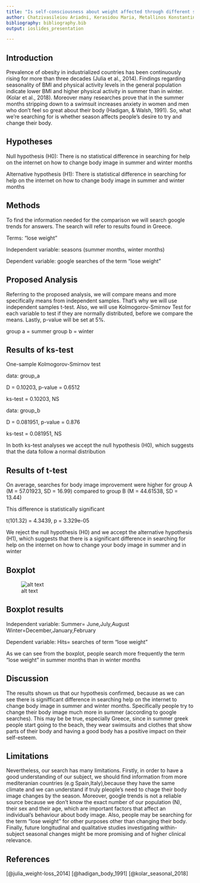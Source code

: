```yaml
---
title: "Is self-consciousness about weight affected through different seasons"
author: Chatzivasileiou Ariadni, Kerasidou Maria, Metallinos Konstantinos, Sela Marios
bibliography: bibliography.bib
output: ioslides_presentation

---
```


## Introduction    

Prevalence of obesity in industrialized countries has been
continuously rising for more than three decades (Julia et al., 2014). Findings regarding seasonality of BMI and physical activity levels in the general population indicate lower BMI and higher physical activity in summer than in winter.(Kolar et al., 2018). Moreover many researches prove that in the summer months stripping down to a swimsuit increases anxiety in women and men who don’t feel so great about their body (Hadigan, & Walsh, 1991). So, what we're searching for is whether season affects people's desire to try and change their body.



## Hypotheses


Null hypothesis (H0): There is no statistical difference in searching for help on the internet on how to change body image in summer and winter months

Alternative hypothesis (H1): There is statistical difference in searching for help on the internet on how to change body image in summer and winter months





## Methods

To find the information needed for the comparison we will search google trends for answers. The search will refer to results found in Greece. 

Terms: "lose weight"

Independent variable: seasons (summer months, winter months)

Dependent variable: google searches of the term "lose weight"




## Proposed Analysis

Referring to the proposed analysis, we will compare means and more specifically means from independent samples. That's why we will use independent samples t-test. Also, we will use Kolmogorov-Smirnov Test for each variable to test if they are normally distributed, before we compare the means. Lastly, p-value will be set at 5%.

group a = summer
group b = winter


## Results of ks-test

One-sample Kolmogorov-Smirnov test
 
data:  group_a

D = 0.10203, p-value = 0.6512

ks-test = 0.10203, NS


data:  group_b

D = 0.081951, p-value = 0.876

ks-test = 0.081951, NS

In both ks-test analyses we accept the null hypothesis (H0), which suggests that the data follow a normal distribution

## Results of t-test

On average, searches for body image improvement were higher
for group A (M = 57.01923, SD = 16.99) compared 
to group B (M = 44.61538, SD = 13.44)
 
This difference is statistically significant 

  t(101.32) = 4.3439, p = 3.329e-05
  

We reject the null hypothesis (H0) and we accept the alternative hypothesis (H1), which   suggests that there is a significant difference in searching for help on the internet on how to change your body image in summer and in winter
  

## Boxplot

![alt text](Rplot.03.png) 

## Boxplot results

Independent variable:
Summer= June,July,August
Winter=December,January,February
   
Dependent variable:
Hits= searches of term "lose weight"

As we can see from the boxplot, people search more frequently the term "lose weight" in summer months than in winter months




## Discussion

The results shown us that our hypothesis confirmed, because as we can see there is signifficant difference in searching help on the internet to change body image in summer and winter months. Specifically people try to change their body image much more in summer (according to google searches). This may be be true, especially Greece, since in summer greek people start going to the beach, they wear swimsuits and clothes that show parts of their body and having a good body has a positive impact on their self-esteem. 

## Limitations
 
Nevertheless, our search has many limitations. Firstly, in order to have a good understanding of our subject, we should find information from more mediteranian countries (e.g Spain,Italy),because they have the same climate and we can understand if truly pleople's need to chage their body image changes by the season. Moreover, google trends is not a reliable source because we don't know the exact number of our population (N), their sex and their age, which are important factors that affect an individual's behaviour about body image. Also, people may be searching for the term "lose weight" for other purposes other than changing their body. Finally, future longitudinal and qualitative studies investigating within-subject seasonal changes might be more promising and of higher clinical relevance.

## References
[@julia_weight-loss_2014]
[@hadigan_body_1991]
[@kolar_seasonal_2018]

